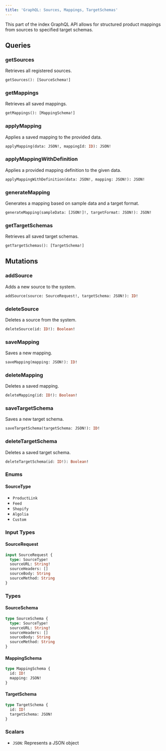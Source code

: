 ```yaml
---
title: 'GraphQL: Sources, Mappings, TargetSchemas'
---
```


This part of the index GraphQL API allows for structured product mappings from sources to specified target schemas.

## Queries

### getSources
Retrieves all registered sources.

```graphql
getSources(): [SourceSchema!]
```

### getMappings
Retrieves all saved mappings.

```graphql
getMappings(): [MappingSchema!]
```

### applyMapping
Applies a saved mapping to the provided data.

```graphql
applyMapping(data: JSON!, mappingId: ID): JSON!
```

### applyMappingWithDefinition
Applies a provided mapping definition to the given data.

```graphql
applyMappingWithDefinition(data: JSON!, mapping: JSON!): JSON!
```

### generateMapping
Generates a mapping based on sample data and a target format.

```graphql
generateMapping(sampleData: [JSON!]!, targetFormat: JSON!): JSON!
```

### getTargetSchemas
Retrieves all saved target schemas.

```graphql
getTargetSchemas(): [TargetSchema!]
```

## Mutations

### addSource
Adds a new source to the system.

```graphql
addSource(source: SourceRequest!, targetSchema: JSON!): ID!
```

### deleteSource
Deletes a source from the system.

```graphql
deleteSource(id: ID!): Boolean!
```

### saveMapping
Saves a new mapping.

```graphql
saveMapping(mapping: JSON!): ID!
```

### deleteMapping
Deletes a saved mapping.

```graphql
deleteMapping(id: ID!): Boolean!
```

### saveTargetSchema
Saves a new target schema.

```graphql
saveTargetSchema(targetSchema: JSON!): ID!
```

### deleteTargetSchema
Deletes a saved target schema.

```graphql
deleteTargetSchema(id: ID!): Boolean!
```


### Enums

#### SourceType
- `ProductLink`
- `Feed`
- `Shopify`
- `Algolia`
- `Custom`

### Input Types

#### SourceRequest
```graphql
input SourceRequest {
  type: SourceType!
  sourceURL: String!
  sourceHeaders: []    
  sourceBody: String
  sourceMethod: String
}
```

### Types

#### SourceSchema
```graphql
type SourceSchema {
  type: SourceType!
  sourceURL: String!
  sourceHeaders: []    
  sourceBody: String
  sourceMethod: String
}
```

#### MappingSchema
```graphql
type MappingSchema {
  id: ID!
  mapping: JSON!
}
```

#### TargetSchema
```graphql
type TargetSchema {
  id: ID!
  targetSchema: JSON!
}
```

### Scalars

- `JSON`: Represents a JSON object